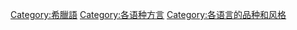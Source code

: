 {{Commonscat|Greek dialects}}

[[Category:希臘語|Category:希臘語]]
[[Category:各语种方言|Category:各语种方言]]
[[Category:各语言的品种和风格|Category:各语言的品种和风格]]